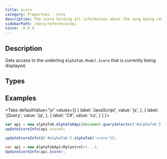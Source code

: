 ```yaml
---
title: score
category: Properties - Core
description: The score holding all information about the song being rendered
sidebarPath: /docs/reference/api
since:  0.9.4
---
```



## Description
Gets access to the underling `AlphaTab.Model.Score` that is currently being displayed. 

## Types

<TypeTable>
    <TypeRow type="net" name="AlphaTab.Model.Score" />
    <TypeRow type="js" name="alphaTab.model.Score" />
</TypeTable>

## Examples

<Tabs
  defaultValue="js"
  values={[
    { label: 'JavaScript', value: 'js', },
    { label: 'jQuery', value: 'jq', },
    { label: 'C#', value: 'cs', }
  ]
}>
<TabItem value="js">

```js
var api = new alphaTab.AlphaTabApi(document.querySelector('#alphaTab'));
updateScoreInfo(api.score);
```

</TabItem>
<TabItem value="jq">

```js
updateScoreInfo($('#alphaTab').alphaTab('score'));
```

</TabItem>
<TabItem value="cs">

```csharp
var api = new AlphaTabApi<MyControl>(...);
UpdateScoreInfo(api.Score);
```

</TabItem>
</Tabs>